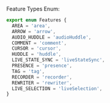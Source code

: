 Feature Types Enum:

```jsx
export enum Features {
  AREA = 'area',
  ARROW = 'arrow',
  AUDIO_HUDDLE = 'audioHuddle',
  COMMENT = 'comment',
  CURSOR = 'cursor',
  HUDDLE = 'huddle',
  LIVE_STATE_SYNC = 'liveStateSync',
  PRESENCE = 'presence',
  TAG = 'tag',
  RECORDER = 'recorder',
  REWRITER = 'rewriter',
  LIVE_SELECTION = 'liveSelection',
}
```